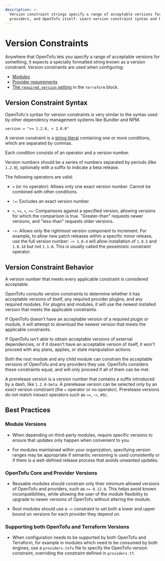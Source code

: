 ```yaml
---
description: >-
  Version constraint strings specify a range of acceptable versions for modules,
  providers, and OpenTofu itself. Learn version constraint syntax and behavior.
---
```


# Version Constraints

Anywhere that OpenTofu lets you specify a range of acceptable versions for
something, it expects a specially formatted string known as a version
constraint. Version constraints are used when configuring:

- [Modules](../../language/modules/index.mdx)
- [Provider requirements](../../language/providers/requirements.mdx)
- [The `required_version` setting](../../language/settings/index.mdx#specifying-a-required-tofu-version) in the `terraform` block.

## Version Constraint Syntax

OpenTofu's syntax for version constraints is very similar to the syntax used by
other dependency management systems like Bundler and NPM.

```hcl
version = ">= 1.2.0, < 2.0.0"
```

A version constraint is a [string literal](strings.mdx)
containing one or more conditions, which are separated by commas.

Each condition consists of an operator and a version number.

Version numbers should be a series of numbers separated by periods (like
`1.2.0`), optionally with a suffix to indicate a beta release.

The following operators are valid:

- `=` (or no operator): Allows only one exact version number. Cannot be combined
  with other conditions.

- `!=`: Excludes an exact version number.

- `>`, `>=`, `<`, `<=`: Comparisons against a specified version, allowing
  versions for which the comparison is true. "Greater-than" requests newer
  versions, and "less-than" requests older versions.

- `~>`: Allows only the _rightmost_ version component to increment. For example,
  to allow new patch releases within a specific minor release, use the full
  version number: `~> 1.0.4` will allow installation of `1.0.5` and `1.0.10`
  but not `1.1.0`. This is usually called the pessimistic constraint operator.

## Version Constraint Behavior

A version number that meets every applicable constraint is considered acceptable.

OpenTofu consults version constraints to determine whether it has acceptable
versions of itself, any required provider plugins, and any required modules. For
plugins and modules, it will use the newest installed version that meets the
applicable constraints.

If OpenTofu doesn't have an acceptable version of a required plugin or module,
it will attempt to download the newest version that meets the applicable
constraints.

If OpenTofu isn't able to obtain acceptable versions of external dependencies,
or if it doesn't have an acceptable version of itself, it won't proceed with any
plans, applies, or state manipulation actions.

Both the root module and any child module can constrain the acceptable versions
of OpenTofu and any providers they use. OpenTofu considers these constraints
equal, and will only proceed if all of them can be met.

A prerelease version is a version number that contains a suffix introduced by
a dash, like `1.2.0-beta`. A prerelease version can be selected only by an
_exact_ version constraint (the `=` operator or no operator). Prerelease
versions do not match inexact operators such as `>=`, `~>`, etc.

## Best Practices

### Module Versions

- When depending on third-party modules, require specific versions to ensure
  that updates only happen when convenient to you.

- For modules maintained within your organization, specifying version ranges
  may be appropriate if semantic versioning is used consistently or if there is
  a well-defined release process that avoids unwanted updates.

### OpenTofu Core and Provider Versions

- Reusable modules should constrain only their minimum allowed versions of
  OpenTofu and providers, such as `>= 0.12.0`. This helps avoid known
  incompatibilities, while allowing the user of the module flexibility to
  upgrade to newer versions of OpenTofu without altering the module.

- Root modules should use a `~>` constraint to set both a lower and upper bound
  on versions for each provider they depend on.

### Supporting both OpenTofu and Terraform Versions

- When configuration needs to be supported by both OpenTofu and Terraform, for example in modules
  which need to be consumed by both engines, use a `providers.tofu` file to specify
  the OpenTofu version constraint, overriding the constraint defined in `providers.tf`.
